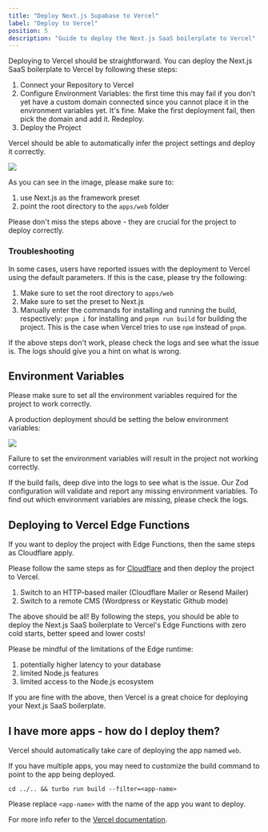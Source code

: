 ```yaml
---
title: "Deploy Next.js Supabase to Vercel"
label: "Deploy to Vercel"
position: 5
description: "Guide to deploy the Next.js SaaS boilerplate to Vercel"
---
```


Deploying to Vercel should be straightforward. You can deploy the Next.js SaaS boilerplate to Vercel by following these steps:

1. Connect your Repository to Vercel
2. Configure Environment Variables: the first time this may fail if you don't yet have a custom domain connected since you cannot place it in the environment variables yet. It's fine. Make the first deployment fail, then pick the domain and add it. Redeploy.
3. Deploy the Project

Vercel should be able to automatically infer the project settings and deploy it correctly.

<Image src="/assets/images/docs/vercel-turbo-preset.webp" width={1744} height={854} />

As you can see in the image, please make sure to:
1. use Next.js as the framework preset
2. point the root directory to the `apps/web` folder

<Alert type="warn">
  Please don't miss the steps above - they are crucial for the project to deploy correctly.
</Alert>

### Troubleshooting

In some cases, users have reported issues with the deployment to Vercel using the default parameters. If this is the case, please try the following:

1. Make sure to set the root directory to `apps/web`
2. Make sure to set the preset to Next.js
3. Manually enter the commands for installing and running the build, respectively: `pnpm i` for installing and `pnpm run build` for building the project. This is the case when Vercel tries to use `npm` instead of `pnpm`.

If the above steps don't work, please check the logs and see what the issue is. The logs should give you a hint on what is wrong.

## Environment Variables

Please make sure to set all the environment variables required for the project to work correctly.

A production deployment should be setting the below environment variables:

<Image src="/assets/images/docs/vercel-env-variables-turbo.webp" width={1694} height={1874} />

Failure to set the environment variables will result in the project not working correctly.

If the build fails, deep dive into the logs to see what is the issue. Our Zod configuration will validate and report any missing environment variables. To find out which environment variables are missing, please check the logs.

## Deploying to Vercel Edge Functions

If you want to deploy the project with Edge Functions, then the same steps as Cloudflare apply.

Please follow the same steps as for [Cloudflare](cloudflare) and then deploy the project to Vercel.

1. Switch to an HTTP-based mailer (Cloudflare Mailer or Resend Mailer)
2. Switch to a remote CMS (Wordpress or Keystatic Github mode)

The above should be all! By following the steps, you should be able to deploy the Next.js SaaS boilerplate to Vercel's Edge Functions with zero cold starts, better speed and lower costs!

Please be mindful of the limitations of the Edge runtime:

1. potentially higher latency to your database
2. limited Node.js features
3. limited access to the Node.js ecosystem

If you are fine with the above, then Vercel is a great choice for deploying your Next.js SaaS boilerplate.

## I have more apps - how do I deploy them?

Vercel should automatically take care of deploying the app named `web`.

If you have multiple apps, you may need to customize the build command to point to the app being deployed.

```
cd ../.. && turbo run build --filter=<app-name>
```

Please replace `<app-name>` with the name of the app you want to deploy.

For more info refer to the [Vercel documentation](https://vercel.com/docs/monorepos/turborepo).
